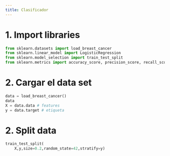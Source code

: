 ```yaml
---
title: Clasificador
---
```


# 1. Import libraries
```python
from sklearn.datasets import load_breast_cancer
from sklearn.linear_model import LogisticRegression
from sklearn.model_selection import train_test_split
from sklearn.metrics import accuracy_score, precision_score, recall_score, f1_score, ConfusionMatrixDisplay
```

# 2. Cargar el data set
```python
data = load_breast_cancer()
data
X = data.data # features
y = data.target # etiqueta
```

# 2. Split data

```python
train_test_split(
    X,y,size=0.2,random_state=42,stratify=y)
```